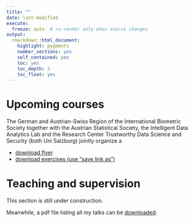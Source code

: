 ```yaml
---
title: ""
date: last-modified
execute:   
  freeze: auto  # re-render only when source changes
output: 
  rmarkdown::html_document:
    highlight: pygments
    number_sections: yes
    self_contained: yes
    toc: yes
    toc_depth: 2
    toc_float: yes
---
```


# Upcoming courses

The German and Austrian-Swiss Region of the International Biometric Society together with the Austrian Statistical Society, the Intelligent Data Analytics Lab and the Research Center Trustworthy Data Science and Security (both Uni Salzburg) jointly organize a

- [download flyer](files/announcements/20240629_Wolfgangsee.pdf)
- [download exercises (use "save link as")](files/courses/T2E_clinTrials_Exercises.qmd)


# Teaching and supervision

This section is still under construction.

Meanwhile, a pdf file listing all my talks can be [downloaded](files/04_Kaspar_Rufibach_teaching.pdf).

